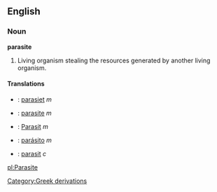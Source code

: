 ==English==

===Noun===
'''parasite'''

#Living organism stealing the resources generated by another living organism.

====Translations====
*{{nl}}: [[parasiet]] ''m''
*{{fr}}: [[parasite]] ''m''
*{{de}}: [[Parasit]] ''m''
*{{es}}: [[parásito]] ''m''
*{{sv}}: [[parasit]] ''c''

[[pl:Parasite]]
[[Category:Greek derivations]]